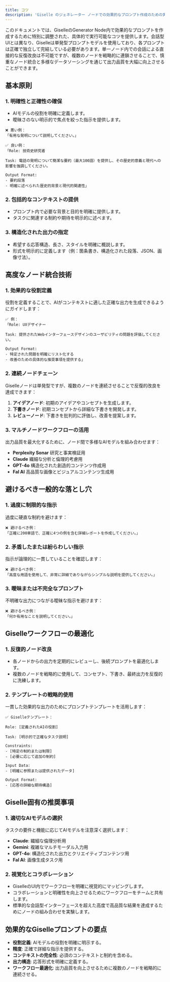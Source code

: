 ```yaml
---
title: コツ
description: 'Giselle のジェネレーター ノードでの効果的なプロンプト作成のための実用的なコツ。'
---
```


このドキュメントでは、GiselleのGenerator Node内で効果的なプロンプトを作成するために特別に調整された、具体的で実行可能なコツを提供します。会話型UIとは異なり、Giselleは単発型プロンプトモデルを使用しており、各プロンプトは正確で独立して完結している必要があります。単一ノード内での会話による直接的な反復改良は不可能ですが、複数のノードを戦略的に連鎖させることで、慎重なノード統合と多様なデータソーシングを通じて出力品質を大幅に向上させることができます。

## 基本原則

### 1. 明確性と正確性の確保

- AIモデルの役割を明確に定義します。
- 曖昧さのない明示的で焦点を絞った指示を提供します。

```plaintext
❌ 悪い例：
「有用な発明について説明してください。」

✅ 良い例：
「Role: 技術史研究者

Task: 電話の発明について簡潔な要約（最大100語）を提供し、その歴史的意義と現代への影響を強調してください。

Output Format:
- 要約段落
- 明確に述べられた歴史的背景と現代的関連性」
```

### 2. 包括的なコンテキストの提供

- プロンプト内で必要な背景と目的を明確に提供します。
- タスクに関連する制約や期待を明示的に述べます。

### 3. 構造化された出力の指定

- 希望する応答構造、長さ、スタイルを明確に概説します。
- 形式を明示的に定義します（例：箇条書き、構造化された段落、JSON、画像寸法）。

## 高度なノード統合技術

### 1. 効果的な役割定義

役割を定義することで、AIがコンテキストに適した正確な出力を生成できるようにガイドします：

```plaintext
✅ 例：
「Role: UXデザイナー

Task: 提供されたWebインターフェースデザインのユーザビリティの問題を評価してください。

Output Format:
- 特定された問題を明確にリスト化する
- 改善のための具体的な推奨事項を提供する」
```

### 2. 連続ノードチェーン

Giselleノードは単発型ですが、複数のノードを連続させることで反復的改良を達成できます：

1. **アイデアノード**: 初期のアイデアやコンセプトを生成します。
2. **下書きノード**: 初期コンセプトから詳細な下書きを開発します。
3. **レビューノード**: 下書きを批判的に評価し、改善を提案します。

### 3. マルチノードワークフローの活用

出力品質を最大化するために、ノード間で多様なAIモデルを組み合わせます：

- **Perplexity Sonar** 研究と事実検証用
- **Claude** 繊細な分析と倫理的考慮用
- **GPT-4o** 構造化された創造的コンテンツ作成用
- **Fal AI** 高品質な画像とビジュアルコンテンツ生成用

## 避けるべき一般的な落とし穴

### 1. 過度に制限的な指示

過度に硬直な制約を避けます：

```plaintext
❌ 避けるべき例：
「正確に200単語で、正確に4つの例を含む詳細レポートを作成してください。」
```

### 2. 矛盾したまたは紛らわしい指示

指示が論理的に一貫していることを確認します：

```plaintext
❌ 避けるべき例：
「高度な用語を使用して、非常に詳細でありながらシンプルな説明を提供してください。」
```

### 3. 曖昧または不完全なプロンプト

不明確な出力につながる曖昧な指示を避けます：

```plaintext
❌ 避けるべき例：
「何か有用なことを説明してください。」
```

## Giselleワークフローの最適化

### 1. 反復的ノード改良

- 各ノードからの出力を定期的にレビューし、後続プロンプトを最適化します。
- 複数のノードを戦略的に使用して、コンセプト、下書き、最終出力を反復的に洗練します。

### 2. テンプレートの戦略的使用

一貫した効果的な出力のためにプロンプトテンプレートを活用します：

```plaintext
✅ Giselleテンプレート：

Role: [定義されたAIの役割]

Task: [明示的で正確なタスク説明]

Constraints:
- [特定の制約または制限]
- [必要に応じて追加の制約]

Input Data:
- [明確に参照または提供されたデータ]

Output Format:
- [応答の詳細な期待構造]
```

## Giselle固有の推奨事項

### 1. 適切なAIモデルの選択

タスクの要件と機能に応じてAIモデルを注意深く選択します：

- **Claude**: 繊細な倫理分析用
- **Gemini**: 複雑なマルチモーダル入力用
- **GPT-4o**: 構造化された出力とクリエイティブコンテンツ用
- **Fal AI**: 画像生成タスク用

### 2. 視覚化とコラボレーション

- GiselleのUI内でワークフローを明確に視覚的にマッピングします。
- コラボレーションと明確性を向上させるためにワークフローをチームと共有します。
- 標準的な会話型インターフェースを超えた高度で高品質な結果を達成するためにノードの組み合わせを実験します。

## 効果的なGiselleプロンプトの要点

- **役割定義**: AIモデルの役割を明確に明示する。
- **精度**: 正確で詳細な指示を提供する。
- **コンテキストの完全性**: 必須のコンテキストと制約を含める。
- **出力構造**: 応答形式を明確に定義する。
- **ワークフロー最適化**: 出力品質を向上させるために複数のノードを戦略的に連続させる。
